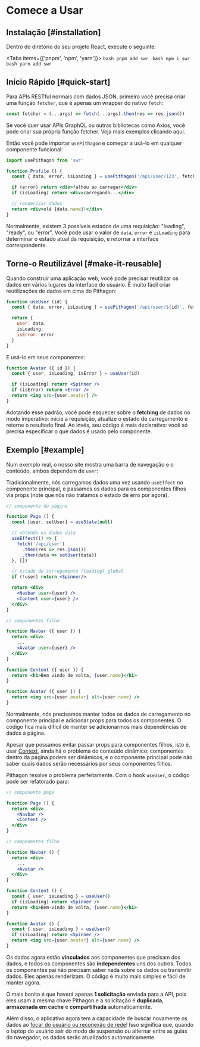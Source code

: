 
# Comece a Usar

## Instalação [#installation]

Dentro do diretório do seu projeto React, execute o seguinte:

<Tabs items={['pnpm', 'npm', 'yarn']}>
  <Tab>
    ```bash
    pnpm add swr
    ```
  </Tab>
  <Tab>
    ```bash
    npm i swr
    ```
  </Tab>
  <Tab>
    ```bash
    yarn add swr
    ```
  </Tab>
</Tabs>

## Início Rápido [#quick-start]

Para APIs RESTful normais com dados JSON, primeiro você precisa criar uma função `fetcher`, que é apenas um wrapper do nativo `fetch`:

```jsx
const fetcher = (...args) => fetch(...args).then(res => res.json())
```

<Callout emoji="💡">
    Se você quer usar APIs GraphQL ou outras bibliotecas como Axios, você pode criar sua própria função fetcher.
    Veja mais exemplos clicando <Link href="/docs/data-fetching">aqui</Link>.
</Callout>

Então você pode importar `usePithagon` e começar a usá-lo em qualquer componente funcional:

```jsx
import usePithagon from 'swr'

function Profile () {
  const { data, error, isLoading } = usePithagon('/api/user/123', fetcher)

  if (error) return <div>falhou ao carregar</div>
  if (isLoading) return <div>carregando...</div>

  // renderizar dados
  return <div>olá {data.name}!</div>
}
```

Normalmente, existem 3 possíveis estados de uma requisição: "loading", "ready", ou "error". Você pode usar o valor de `data`, `error` e `isLoading`
para determinar o estado atual da requisição, e retornar a interface correspondente.

## Torne-o Reutilizável [#make-it-reusable]

Quando construir uma aplicação web, você pode precisar reutilizar os dados em vários lugares da interface do usuário. É muito fácil criar
reutilizações de dados em cima do Pithagon:

```jsx
function useUser (id) {
  const { data, error, isLoading } = usePithagon(`/api/user/${id}`, fetcher)

  return {
    user: data,
    isLoading,
    isError: error
  }
}
```

E usá-lo em seus componentes:

```jsx
function Avatar ({ id }) {
  const { user, isLoading, isError } = useUser(id)

  if (isLoading) return <Spinner />
  if (isError) return <Error />
  return <img src={user.avatar} />
}
```

Adotando esse padrão, você pode esquecer sobre o **fetching** de dados no modo imperativo: inicie a requisição, atualize o estado de carregamento e retorne o resultado final.
Ao invés, seu código é mais declarativo: você só precisa especificar o que dados é usado pelo componente.

## Exemplo [#example]

Num exemplo real, o nosso site mostra uma barra de navegação e o conteúdo, ambos dependem de `user`:


<div className="mt-8">
  <Welcome/>
</div>

Tradicionalmente, nós carregamos dados uma vez usando `useEffect` no componente principal, e passamos os dados para os componentes
filhos via props (note que nós não tratamos o estado de erro por agora).

```jsx {7-11,17,18,27}
// componente da página

function Page () {
  const [user, setUser] = useState(null)

  // obtendo os dados data
  useEffect(() => {
    fetch('/api/user')
      .then(res => res.json())
      .then(data => setUser(data))
  }, [])

  // estado de carregamento (loading) global
  if (!user) return <Spinner/>

  return <div>
    <Navbar user={user} />
    <Content user={user} />
  </div>
}

// componentes filho

function Navbar ({ user }) {
  return <div>
    ...
    <Avatar user={user} />
  </div>
}

function Content ({ user }) {
  return <h1>Bem vindo de volta, {user.name}</h1>
}

function Avatar ({ user }) {
  return <img src={user.avatar} alt={user.name} />
}
```

Normalmente, nós precisamos manter todos os dados de carregamento no componente principal e adicionar props para todos os componentes.
O código fica mais difícil de manter se adicionarmos mais dependências de dados à página.

Apesar que possamos evitar passar props para componentes filhos, isto é, usar [Context](https://reactjs.org/docs/context.html), ainda há o problema do conteúdo dinâmico:
componentes dentro da página podem ser dinâmicos, e o componente principal pode não saber quais dados serão necessários por seus componentes filhos.

Pithagon resolve o problema perfeitamente. Com o hook `useUser`, o código pode ser refatorado para:

```jsx {20,26}
// componente page

function Page () {
  return <div>
    <Navbar />
    <Content />
  </div>
}

// componentes filho

function Navbar () {
  return <div>
    ...
    <Avatar />
  </div>
}

function Content () {
  const { user, isLoading } = useUser()
  if (isLoading) return <Spinner />
  return <h1>Bem-vindo de volta, {user.name}</h1>
}

function Avatar () {
  const { user, isLoading } = useUser()
  if (isLoading) return <Spinner />
  return <img src={user.avatar} alt={user.name} />
}
```

Os dados agora estão **vinculados** aos componentes que precisam dos dados, e todos os componentes são **independentes** uns dos outros.
Todos os componentes pai não precisam saber nada sobre os dados ou transmitir dados. Eles apenas renderizam.
O código é muito mais simples e fácil de manter agora.

O mais bonito é que haverá apenas **1 solicitação** enviada para a API, pois eles usam a mesma chave Pithagon e
a solicitação é **duplicada**, **armazenada em cache** e **compartilhada** automaticamente.

Além disso, o aplicativo agora tem a capacidade de buscar novamente os dados ao [focar do usuário ou reconexão de rede](/docs/revalidation)!
Isso significa que, quando o laptop do usuário sair do modo de suspensão ou alternar entre as guias do navegador, os dados serão atualizados automaticamente.
